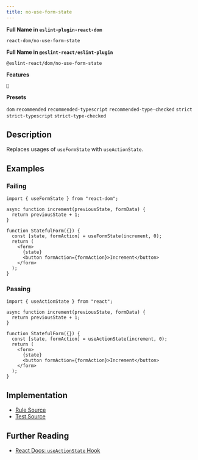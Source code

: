 ```yaml
---
title: no-use-form-state
---
```


**Full Name in `eslint-plugin-react-dom`**

```plain copy
react-dom/no-use-form-state
```

**Full Name in `@eslint-react/eslint-plugin`**

```plain copy
@eslint-react/dom/no-use-form-state
```

**Features**

`🔄`

**Presets**

`dom`
`recommended`
`recommended-typescript`
`recommended-type-checked`
`strict`
`strict-typescript`
`strict-type-checked`

## Description

Replaces usages of `useFormState` with `useActionState`.

## Examples

### Failing

```tsx
import { useFormState } from "react-dom";

async function increment(previousState, formData) {
  return previousState + 1;
}

function StatefulForm({}) {
  const [state, formAction] = useFormState(increment, 0);
  return (
    <form>
      {state}
      <button formAction={formAction}>Increment</button>
    </form>
  );
}
```

### Passing

```tsx
import { useActionState } from "react";

async function increment(previousState, formData) {
  return previousState + 1;
}

function StatefulForm({}) {
  const [state, formAction] = useActionState(increment, 0);
  return (
    <form>
      {state}
      <button formAction={formAction}>Increment</button>
    </form>
  );
}
```

## Implementation

- [Rule Source](https://github.com/Rel1cx/eslint-react/tree/main/packages/plugins/eslint-plugin-react-dom/src/rules/no-use-form-state.ts)
- [Test Source](https://github.com/Rel1cx/eslint-react/tree/main/packages/plugins/eslint-plugin-react-dom/src/rules/no-use-form-state.spec.ts)

## Further Reading

- [React Docs: `useActionState` Hook](https://react.dev/reference/react/useActionState)
